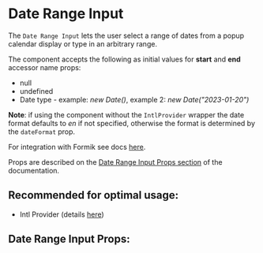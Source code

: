 

# Date Range Input

The `Date Range Input` lets the user select a range of dates from a popup calendar display or type in an arbitrary range.

The component accepts the following as initial values for **start** and **end** accessor name props:

- null
- undefined
- Date type - example: _new Date()_, example 2: _new Date("2023-01-20")_

**Note**: if using the component without the `IntlProvider` wrapper the date format defaults to _en_ if not specified,
otherwise the format is determined by the `dateFormat` prop.

For integration with Formik see docs [here](/docs/component-library-formik-elements-daterangeinputfield--with-label#daterangeinputfield).

Props are described on the [Date Range Input Props section](/docs/component-library-date-daterangeinput--disabled#date-range-input-props)
of the documentation.

## **Recommended for optimal usage**:

- Intl Provider (details [here](/docs/component-library-intl-intl--basic))

<Stories includePrimary={true} />

## Date Range Input Props:

<ArgsTable of={DateRangeInput} />
